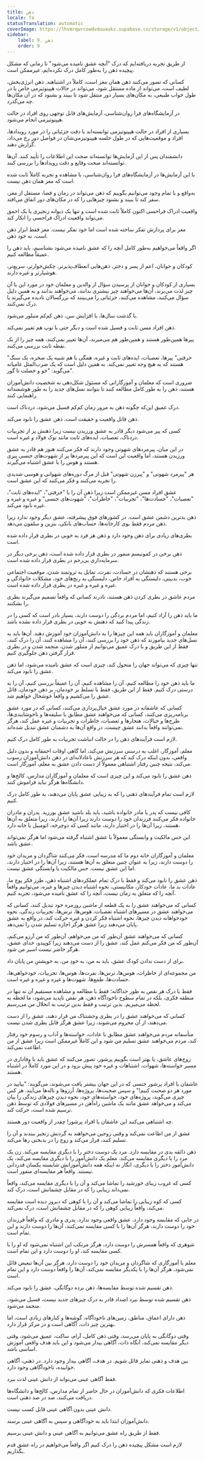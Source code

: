 ```yaml
---
title: ذهن
locale: fa
statusTranslation: automatic
coverImage: https://lhvmrqwrcowdvduuaukz.supabase.co/storage/v1/object/public/strapi-uploads/small_cover-educacion-fundamental.webp-2d51a7828a2b1309555be27f7e2a61a0.webp
sidebar:
    label: 9. ذهن
    order: 9
---
```

از طریق تجربه دریافته‌ایم که درک "آنچه عشق نامیده می‌شود" تا زمانی که مشکل پیچیده ذهن را به‌طور کامل درک نکرده‌ایم، غیرممکن است.

کسانی که تصور می‌کنند ذهن همان مغز است، کاملاً در اشتباهند. ذهن انرژی‌بخش، لطیف است، می‌تواند از ماده مستقل شود، می‌تواند در حالات هیپنوتیزمی خاص یا در طول خواب طبیعی، به مکان‌های بسیار دور منتقل شود تا ببیند و بشنود که در آن مکان‌ها چه می‌گذرد.

در آزمایشگاه‌های فرا روان‌شناسی، آزمایش‌های قابل توجهی روی افراد در حالت هیپنوتیزمی انجام می‌شود.

بسیاری از افراد در حالت هیپنوتیزمی توانسته‌اند با دقت جزئیاتی را در مورد رویدادها، افراد و موقعیت‌هایی که در طول خلسه هیپنوتیزمی‌شان در فواصل دور رخ می‌داد، گزارش دهند.

دانشمندان پس از این آزمایش‌ها توانسته‌اند صحت این اطلاعات را تأیید کنند. آن‌ها توانسته‌اند صحت وقایع و دقت رویدادها را بررسی کنند.

با این آزمایش‌ها در آزمایشگاه‌های فرا روان‌شناسی، با مشاهده و تجربه کاملاً ثابت شده است که مغز همان ذهن نیست.

به‌واقع و با تمام وجود می‌توانیم بگوییم که ذهن می‌تواند در زمان و فضا، مستقل از مغز، سفر کند تا ببیند و بشنود چیزهایی را که در مکان‌های دور اتفاق می‌افتد.

واقعیت ادراک فراحسی اکنون کاملاً ثابت شده است و تنها یک دیوانه زنجیری یا یک احمق می‌تواند واقعیت ادراک فراحسی را انکار کند.

مغز برای پردازش تفکر ساخته شده است اما خود تفکر نیست. مغز فقط ابزار ذهن است، نه خود ذهن.

اگر واقعاً می‌خواهیم به‌طور کامل آنچه را که عشق نامیده می‌شود بشناسیم، باید ذهن را عمیقاً مطالعه کنیم.

کودکان و جوانان، اعم از پسر و دختر، ذهن‌هایی انعطاف‌پذیرتر، چکش‌خوارتر، سریع‌تر، هوشیارتر و غیره دارند.

بسیاری از کودکان و جوانان از پرسیدن سؤال از والدین و معلمان خود در مورد این یا آن چیز لذت می‌برند، آن‌ها می‌خواهند چیز بیشتری بدانند، می‌خواهند بدانند و به همین دلیل سؤال می‌کنند، مشاهده می‌کنند، جزئیاتی را می‌بینند که بزرگسالان نادیده می‌گیرند یا درک نمی‌کنند.

با گذشت سال‌ها، با افزایش سن، ذهن کم‌کم متبلور می‌شود.

ذهن افراد مسن ثابت و فسیل شده است و دیگر حتی با توپ هم تغییر نمی‌کند.

پیرها همین‌طور هستند و همین‌طور هم می‌میرند، آن‌ها تغییر نمی‌کنند، همه چیز را از یک نقطه ثابت بررسی می‌کنند.

"خرفتی" پیرها، تعصبات، ایده‌های ثابت و غیره، همگی با هم شبیه یک صخره، یک سنگ هستند که به هیچ وجه تغییر نمی‌کند. به همین دلیل است که یک ضرب‌المثل عامیانه می‌گوید: "خو و خصلت تا گور".

ضروری است که معلمان و آموزگارانی که مسئول شکل‌دهی به شخصیت دانش‌آموزان هستند، ذهن را به طور کامل مطالعه کنند تا بتوانند نسل‌های جدید را به طور هوشمندانه راهنمایی کنند.

درک عمیق این‌که چگونه ذهن به مرور زمان کم‌کم فسیل می‌شود، دردناک است.

ذهن قاتل واقعیت و حقیقت است. ذهن عشق را نابود می‌کند.

کسی که پیر می‌شود دیگر قادر به عشق ورزیدن نیست زیرا ذهنش پر از تجربیات دردناک، تعصبات، ایده‌های ثابت مانند نوک فولاد و غیره است.

در این میان، پیرمردهای شهوتی وجود دارند که فکر می‌کنند هنوز هم قادر به عشق ورزیدن هستند، اما واقعیت این است که این پیرمردها پر از شهوت‌های جنسی پیری هستند و هوس را با عشق اشتباه می‌گیرند.

هر "پیرمرد شهوتی" و "پیرزن شهوتی" قبل از مرگ دوره‌های شهوانی و هوسی شدیدی را تجربه می‌کنند و فکر می‌کنند که این عشق است.

عشق افراد مسن غیرممکن است زیرا ذهن آن را با "خرفتی"، "ایده‌های ثابت"، "تعصبات"، "حسادت‌ها"، "تجربیات"، "خاطرات"، "شهوت‌های جنسی" و غیره و غیره و غیره نابود می‌کند.

ذهن بدترین دشمن عشق است. در کشورهای فوق پیشرفته، عشق دیگر وجود ندارد زیرا ذهن مردم فقط بوی کارخانه‌ها، حساب‌های بانکی، بنزین و سلفون می‌دهد.

بطری‌های زیادی برای ذهن وجود دارد و ذهن هر فرد به خوبی در بطری قرار داده شده است.

ذهن برخی در کمونیسم منفور در بطری قرار داده شده است، ذهن برخی دیگر در سرمایه‌داری بی‌رحم در بطری قرار داده شده است.

برخی هستند که ذهنشان در حسادت، نفرت، تمایل به ثروتمند شدن، موقعیت اجتماعی خوب، بدبینی، دلبستگی به افراد خاص، دلبستگی به رنج‌های خود، مشکلات خانوادگی و غیره و غیره و غیره در بطری قرار داده شده است.

مردم عاشق در بطری کردن ذهن هستند، نادرند کسانی که واقعاً تصمیم می‌گیرند بطری را بشکنند.

ما باید ذهن را آزاد کنیم، اما مردم بردگی را دوست دارند، بسیار نادر است که کسی را در زندگی پیدا کنید که ذهنش به خوبی در بطری قرار داده نشده باشد.

معلمان و آموزگاران باید همه این چیزها را به دانش‌آموزان خود آموزش دهند. آن‌ها باید به نسل‌های جدید بیاموزند که ذهن خود را بررسی کنند، آن را مشاهده کنند، آن را درک کنند، فقط از این طریق و با درک عمیق می‌توانیم از متبلور شدن، منجمد شدن و در بطری قرار گرفتن ذهن جلوگیری کنیم.

تنها چیزی که می‌تواند جهان را متحول کند، چیزی است که عشق نامیده می‌شود، اما ذهن عشق را نابود می‌کند.

ما باید ذهن خود را مطالعه کنیم، آن را مشاهده کنیم، آن را عمیقاً بررسی کنیم، آن را به درستی درک کنیم. فقط از این طریق، فقط با تسلط بر خودمان، بر ذهن خودمان، قاتل عشق را می‌کشیم و واقعاً خوشحال خواهیم شد.

کسانی که عاشقانه در مورد عشق خیال‌پردازی می‌کنند، کسانی که در مورد عشق برنامه‌ریزی می‌کنند، کسانی که می‌خواهند عشق مطابق با سلیقه‌ها و ناخوشایندی‌ها، طرح‌ها و خیالات، هنجارها و تعصبات، خاطرات و تجربیات و غیره عمل کند، هرگز نمی‌توانند واقعاً بدانند عشق چیست، در واقع آن‌ها به دشمنان عشق تبدیل شده‌اند.

لازم است فرآیندهای ذهن را در حالت انباشت تجربیات به طور کامل درک کنیم.

معلم، آموزگار، اغلب به درستی سرزنش می‌کند، اما گاهی اوقات احمقانه و بدون دلیل واقعی، بدون اینکه درک کند که هر سرزنش ناعادلانه‌ای در ذهن دانش‌آموزان رسوب می‌کند، نتیجه چنین رفتار اشتباهی معمولاً از دست دادن عشق به معلم، آموزگار است.

ذهن عشق را نابود می‌کند و این چیزی است که معلمان و آموزگاران مدارس، کالج‌ها و دانشگاه‌ها هرگز نباید فراموش کنند.

لازم است تمام فرآیندهای ذهنی را که به زیبایی عشق پایان می‌دهند، به طور کامل درک کنیم.

کافی نیست که پدر یا مادر خانواده باشید، باید بلد باشید عشق بورزید. پدران و مادران خانواده فکر می‌کنند فرزندان خود را دوست دارند زیرا آن‌ها را دارند، زیرا متعلق به آن‌ها هستند، زیرا آن‌ها را در اختیار دارند، مانند کسی که دوچرخه، اتومبیل یا خانه دارد.

این حس مالکیت و وابستگی معمولاً با عشق اشتباه گرفته می‌شود اما هرگز نمی‌تواند عشق باشد.

معلمان و آموزگاران خانه دوم ما که مدرسه است، فکر می‌کنند شاگردان و مریدان خود را دوست دارند، زیرا به عنوان چنین متعلق به آن‌ها هستند، زیرا آن‌ها را در اختیار دارند، اما این عشق نیست. حس مالکیت یا وابستگی عشق نیست.

ذهن عشق را نابود می‌کند و فقط با درک تمام عملکردهای اشتباه ذهن، طرز فکر پوچ ما، عادات بد ما، عادات خودکار، مکانیستی، نحوه اشتباه دیدن چیزها و غیره، می‌توانیم واقعاً آنچه را که متعلق به زمان نیست، آنچه را که عشق نامیده می‌شود، تجربه کنیم.

کسانی که می‌خواهند عشق را به یک قطعه از ماشین روزمره خود تبدیل کنند، کسانی که می‌خواهند عشق در مسیرهای اشتباه تعصبات، هوس‌ها، ترس‌ها، تجربیات زندگی، نحوه خودخواهانه دیدن چیزها، نحوه اشتباه فکر کردن و غیره حرکت کند، در واقع به عشق پایان می‌دهند زیرا عشق هرگز اجازه تسلیم شدن را نمی‌دهد.

کسانی که می‌خواهند عشق آن‌طور که من می‌خواهم، آن‌طور که من آرزو می‌کنم، آن‌طور که من فکر می‌کنم عمل کند، عشق را از دست می‌دهند زیرا کوپیدو، خدای عشق، هرگز حاضر نیست اسیر من شود.

برای از دست ندادن کودک عشق، باید به من، به خودِ من، به خویشتنِ من پایان داد.

من مجموعه‌ای از خاطرات، هوس‌ها، ترس‌ها، نفرت‌ها، هوس‌ها، تجربیات، خودخواهی‌ها، حسادت‌ها، طمع‌ها، شهوت‌ها و غیره و غیره و غیره است.

فقط با درک هر نقص به طور جداگانه؛ فقط با مطالعه و مشاهده مستقیم آن نه تنها در منطقه فکری، بلکه در تمام سطوح ناخودآگاه ذهن، هر نقص ناپدید می‌شود، ما لحظه به لحظه می‌میریم. بدین ترتیب و فقط بدین ترتیب به انحلال من می‌رسیم.

کسانی که می‌خواهند عشق را در بطری وحشتناک من قرار دهند، عشق را از دست می‌دهند، از آن محروم می‌شوند، زیرا عشق هرگز قابل بطری شدن نیست.

متأسفانه مردم می‌خواهند عشق مطابق با عادات، خواسته‌ها و آداب و رسوم خود رفتار کند، مردم می‌خواهند عشق تسلیم من شود و این کاملاً غیرممکن است زیرا عشق از من اطاعت نمی‌کند.

زوج‌های عاشق، یا بهتر است بگوییم پرشور، تصور می‌کنند که عشق باید با وفاداری در مسیر خواسته‌ها، شهوات، اشتباهات و غیره خود پیش برود و در این مورد کاملاً در اشتباه هستند.

عاشقان یا افراد پرشور جنسی که در این جهان بیشتر یافت می‌شوند، می‌گویند: "بیایید در مورد هر دو صحبت کنیم!" و سپس صحبت‌ها، پروژه‌ها، آرزوها و ناله‌ها می‌آیند. هر کس چیزی می‌گوید، پروژه‌های خود، خواسته‌های خود، نحوه دیدن چیزهای زندگی را بیان می‌کند و می‌خواهد عشق مانند یک ماشین راه‌آهن در مسیرهای فولادی که توسط ذهن ترسیم شده است، حرکت کند.

چه اشتباهی می‌کنند این عاشقان یا افراد پرشور! چقدر از واقعیت دور هستند.

عشق از من اطاعت نمی‌کند و وقتی زوجین می‌خواهند به گردنش زنجیر ببندند و آن را تسلیم کنند، فرار می‌کند و زوج را در بدبختی رها می‌کند.

ذهن ذائقه بدی در مقایسه دارد. مرد یک دوست دختر را با دیگری مقایسه می‌کند. زن یک مرد را با دیگری مقایسه می‌کند. معلم یک دانش‌آموز را با دیگری مقایسه می‌کند، یک دانش‌آموز دختر را با دیگری، انگار نه اینکه همه دانش‌آموزانش شایسته یکسان قدردانی نیستند. واقعاً هر مقایسه‌ای منفور است.

کسی که غروب زیبای خورشید را تماشا می‌کند و آن را با دیگری مقایسه می‌کند، واقعاً نمی‌داند زیبایی را که در مقابل چشمانش است، درک کند.

کسی که کوه زیبایی را تماشا می‌کند و آن را با کوهی که دیروز دیده است مقایسه می‌کند، واقعاً زیبایی کوهی را که در مقابل چشمانش است، درک نمی‌کند.

در جایی که مقایسه وجود دارد، عشق واقعی وجود ندارد. پدری و مادری که واقعاً فرزندان خود را دوست دارند، هرگز آن‌ها را با کسی مقایسه نمی‌کنند، آن‌ها را دوست دارند و این تمام است.

شوهری که واقعاً همسرش را دوست دارد، هرگز مرتکب این اشتباه نمی‌شود که او را با کسی مقایسه کند، او را دوست دارد و این تمام است.

معلم یا آموزگاری که شاگردان و مریدان خود را دوست دارد، هرگز بین آن‌ها تبعیض قائل نمی‌شود، هرگز آن‌ها را با یکدیگر مقایسه نمی‌کند، آن‌ها را واقعاً دوست دارد و این تمام است.

ذهن تقسیم شده توسط مقایسه‌ها، ذهن برده دوگانگی، عشق را نابود می‌کند.

ذهن تقسیم شده توسط نبرد اضداد قادر به درک چیزهای جدید نیست، فسیل می‌شود، منجمد می‌شود.

ذهن دارای اعماق، مناطق، زمین‌های ناخودآگاه، گوشه‌ها و کنار‌های زیادی است، اما بهترین چیز ذات، آگاهی است و در مرکز قرار دارد.

وقتی دوگانگی به پایان می‌رسد، وقتی ذهن کامل، آرام، ساکت، عمیق می‌شود، وقتی دیگر مقایسه نمی‌کند، آنگاه ذات، آگاهی بیدار می‌شود و این باید هدف واقعی آموزش اساسی باشد.

بین هدف و ذهنی تمایز قائل شویم. در هدف، آگاهی بیدار وجود دارد. در ذهنی، آگاهی خوابیده، ناخودآگاهی وجود دارد.

فقط آگاهی عینی می‌تواند از دانش عینی لذت ببرد.

اطلاعات فکری که دانش‌آموزان در حال حاضر از تمام مدارس، کالج‌ها و دانشگاه‌ها دریافت می‌کنند، صد در صد ذهنی است.

دانش عینی بدون آگاهی عینی قابل کسب نیست.

دانش‌آموزان ابتدا باید به خودآگاهی و سپس به آگاهی عینی برسند.

فقط از طریق راه عشق می‌توانیم به آگاهی عینی و دانش عینی برسیم.

لازم است مشکل پیچیده ذهن را درک کنیم اگر واقعاً می‌خواهیم در راه عشق قدم بگذاریم.
